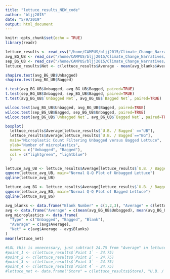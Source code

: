 ```yaml
---
title: "lettuce_results_NEW_code"
author: "bljj2015"
date: "5/9/2019"
output: html_document
---
```


```r
knitr::opts_chunk$set(echo = TRUE)
library(readr)
```

```r
lettuce_results <- read_csv("/home/CAMPUS/bljj2015/Climate_Change_Narratives/student_folders/Lai/microplastics/lettuce_results.csv")
avg_BG_UB <- read_csv("/home/CAMPUS/bljj2015/Climate_Change_Narratives/student_folders/Lai/microplastics/avg_BG_UB.csv")
sep_BG_UB <- read_csv("/home/CAMPUS/bljj2015/Climate_Change_Narratives/student_folders/Lai/microplastics/separate_BG_UB.csv")
lettuce_results$Net <- c(lettuce_results$Average - mean(avg_blanks$Average))
```

```r
shapiro.test(avg_BG_UB$Unbagged)
shapiro.test(avg_BG_UB$Bagged)
```


```r
t.test(avg_BG_UB$Unbagged, avg_BG_UB$Bagged, paired=TRUE)
t.test(sep_BG_UB$Unbagged, sep_BG_UB$Bagged, paired=TRUE)
t.test(avg_BG_UB$`Unbagged Net`, avg_BG_UB$`Bagged Net`, paired=TRUE)
```

```r
wilcox.test(avg_BG_UB$Unbagged, avg_BG_UB$Bagged, paired=TRUE)
wilcox.test(sep_BG_UB$Bagged, sep_BG_UB$Unbagged, paired=TRUE)
wilcox.test(avg_BG_UB$`Unbagged Net`, avg_BG_UB$`Bagged Net`, paired=TRUE)
```

```r
boxplot(
  lettuce_results$Average[lettuce_results$`U.B. / Bagged` =="UB"], 
  lettuce_results$Average[lettuce_results$`U.B. / Bagged`=="BG"],
  main="Microplastic Count Filtering Unbagged versus Bagged Lettuce",
  ylab="Number of microplastics",
  names = c("Unbagged", "Bagged"),
  col = c("lightgreen", "lightblue")
  )
```

```r
lettuce_avg_UB <- lettuce_results$Average[lettuce_results$`U.B. / Bagged` == "UB"]
qqnorm(lettuce_avg_UB, main="Normal Q-Q Plot of Unbagged Lettuce")
qqline(lettuce_avg_UB)
```

```r
lettuce_avg_BG <- lettuce_results$Average[lettuce_results$`U.B. / Bagged` == "BG"]
qqnorm(lettuce_avg_BG, main="Normal Q-Q Plot of Bagged Lettuce")
qqline(lettuce_avg_BG)
```


```r
avg_blanks <- data.frame("Blank Number" = c(1,2,3), "Average" = c(lettuce_results$Average[21], lettuce_results$Average[22], lettuce_results$Average[23]))
avg <- data.frame("Average" = c(mean(avg_BG_UB$Unbagged), mean(avg_BG_UB$Bagged), mean(avg_blanks$Average)), "Blanks" = c(mean(avg_blanks$Average), mean(avg_blanks$Average), mean(avg_blanks$Average)))
avg_microplastics <- data.frame(
  "Type" = c("Unbagged", "Bagged", "Blank"), 
  "Average" = c(avg$Average),
  "Net" = c(avg$Average - avg$Blanks)
)
mean(lettuce_net)
```







```r
#LOL this is unnecessary, just subtract 24.75 from "Average" in lettuce_results to get the net average minus the blanks!!!
#point_1 <- c(lettuce_results$`Point 1` - 24.75)
#point_2 <- c(lettuce_results$`Point 2` - 24.75)
#point_3 <- c(lettuce_results$`Point 3` - 24.75)
#point_4 <- c(lettuce_results$`Point 4` - 24.75)
#lettuce_net <- data.frame("Store" = c(lettuce_results$Store), "U.B. / Bagged" = c(lettuce_results$`U.B. / Bagged`) , "Sample #" = c(lettuce_results$`Sample #`), "Point 1" = c(point_1), "Point 2" = c(point_2), "Point 3" = c(point_3), "Point 4" = c(point_4), "Net Average" = 
```

